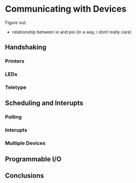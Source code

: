 # Communicating with Devices {#io2}


Figure out:

* relationship between io and pio (in a way, i dont really care)

## Handshaking

### Printers

### LEDs

### Teletype

## Scheduling and Interupts

### Polling

### Interupts

### Multiple Devices

## Programmable I/O

## Conclusions